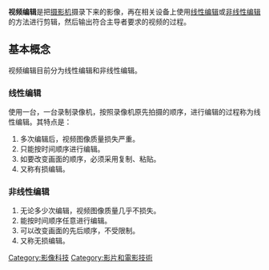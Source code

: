 {{NoteTA
|G1=IT
|T=zh-cn:视频编辑;zh-tw:視訊剪輯;
|1=zh-cn:视频编辑;zh-tw:視訊剪輯;
}}

{{unreferenced|time=2015-08-04T16:19:13+00:00}}
'''视频编辑'''是把[[摄影机|摄影机]]摄录下来的影像，再在相关设备上使用[[线性编辑|线性编辑]]或[[非线性编辑|非线性编辑]]的方法进行剪辑，然后输出符合主导者要求的视频的过程。

== 基本概念 ==
视频编辑目前分为线性编辑和非线性编辑。
=== 线性编辑 ===
{{main|線性剪接}}
使用一台{{tsl|en|Video Home System|播放录像机}}，一台录制录像机，按照录像机原先拍摄的顺序，进行编辑的过程称为线性编辑。其特点是：
#多次编辑后，视频图像质量损失严重。
#只能按时间顺序进行编辑。
#如要改变画面的顺序，必须采用复制、粘贴。
#又称有损编辑。

=== 非线性编辑 ===
{{main|非线性编辑}}
#无论多少次编辑，视频图像质量几乎不损失。
#能按时间顺序任意进行编辑。
#可以改变画面的先后顺序，不受限制。
#又称无损编辑。

{{剪辑}}
[[Category:影像科技|Category:影像科技]]
[[Category:影片和電影技術|Category:影片和電影技術]]